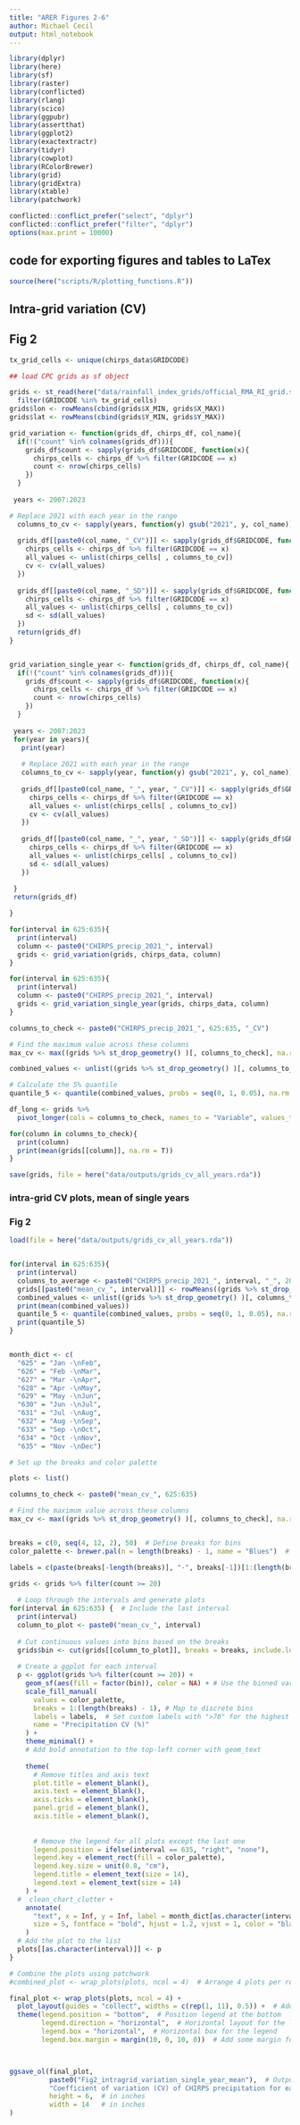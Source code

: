 ```yaml
---
title: "ARER Figures 2-6"
author: Michael Cecil
output: html_notebook
---
```



```r

library(dplyr)
library(here)
library(sf)
library(raster)
library(conflicted)
library(rlang)
library(scico)
library(ggpubr)
library(assertthat)
library(ggplot2)
library(exactextractr)
library(tidyr)
library(cowplot)
library(RColorBrewer)
library(grid)
library(gridExtra)
library(xtable)
library(patchwork)

conflicted::conflict_prefer("select", "dplyr")
conflicted::conflict_prefer("filter", "dplyr")
options(max.print = 10000)


```


## code for exporting figures and tables to LaTex
```r
source(here("scripts/R/plotting_functions.R"))
```



## Intra-grid variation (CV)
## Fig 2

```r


tx_grid_cells <- unique(chirps_data$GRIDCODE)

## load CPC grids as sf object

grids <- st_read(here("data/rainfall_index_grids/official_RMA_RI_grid.shp")) %>% 
  filter(GRIDCODE %in% tx_grid_cells)
grids$lon <- rowMeans(cbind(grids$X_MIN, grids$X_MAX))
grids$lat <- rowMeans(cbind(grids$Y_MIN, grids$Y_MAX))

grid_variation <- function(grids_df, chirps_df, col_name){
  if(!("count" %in% colnames(grids_df))){
    grids_df$count <- sapply(grids_df$GRIDCODE, function(x){
      chirps_cells <- chirps_df %>% filter(GRIDCODE == x)
      count <- nrow(chirps_cells)
    })
  }
  
 years <- 2007:2023

# Replace 2021 with each year in the range
  columns_to_cv <- sapply(years, function(y) gsub("2021", y, col_name))
  
  grids_df[[paste0(col_name, "_CV")]] <- sapply(grids_df$GRIDCODE, function(x){
    chirps_cells <- chirps_df %>% filter(GRIDCODE == x)
    all_values <- unlist(chirps_cells[ , columns_to_cv])
    cv <- cv(all_values)
  })
  
  grids_df[[paste0(col_name, "_SD")]] <- sapply(grids_df$GRIDCODE, function(x){
    chirps_cells <- chirps_df %>% filter(GRIDCODE == x)
    all_values <- unlist(chirps_cells[ , columns_to_cv])
    sd <- sd(all_values)
  })
  return(grids_df)
}


grid_variation_single_year <- function(grids_df, chirps_df, col_name){
  if(!("count" %in% colnames(grids_df))){
    grids_df$count <- sapply(grids_df$GRIDCODE, function(x){
      chirps_cells <- chirps_df %>% filter(GRIDCODE == x)
      count <- nrow(chirps_cells)
    })
  }
  
 years <- 2007:2023
 for(year in years){
   print(year)
   
   # Replace 2021 with each year in the range
   columns_to_cv <- sapply(year, function(y) gsub("2021", y, col_name))
   
   grids_df[[paste0(col_name, "_", year, "_CV")]] <- sapply(grids_df$GRIDCODE, function(x){
     chirps_cells <- chirps_df %>% filter(GRIDCODE == x)
     all_values <- unlist(chirps_cells[ , columns_to_cv])
     cv <- cv(all_values)
   })
   
   grids_df[[paste0(col_name, "_", year, "_SD")]] <- sapply(grids_df$GRIDCODE, function(x){
     chirps_cells <- chirps_df %>% filter(GRIDCODE == x)
     all_values <- unlist(chirps_cells[ , columns_to_cv])
     sd <- sd(all_values)
   })
   
 }
 return(grids_df)

}

for(interval in 625:635){
  print(interval)
  column <- paste0("CHIRPS_precip_2021_", interval)
  grids <- grid_variation(grids, chirps_data, column)
}

for(interval in 625:635){
  print(interval)
  column <- paste0("CHIRPS_precip_2021_", interval)
  grids <- grid_variation_single_year(grids, chirps_data, column)
}

columns_to_check <- paste0("CHIRPS_precip_2021_", 625:635, "_CV")

# Find the maximum value across these columns
max_cv <- max((grids %>% st_drop_geometry() )[, columns_to_check], na.rm = TRUE)

combined_values <- unlist((grids %>% st_drop_geometry() )[, columns_to_check])

# Calculate the 5% quantile
quantile_5 <- quantile(combined_values, probs = seq(0, 1, 0.05), na.rm = TRUE)

df_long <- grids %>%
  pivot_longer(cols = columns_to_check, names_to = "Variable", values_to = "Value")

for(column in columns_to_check){
  print(column)
  print(mean(grids[[column]], na.rm = T))
}

save(grids, file = here("data/outputs/grids_cv_all_years.rda"))


```



### intra-grid CV plots, mean of single years
### Fig 2 
```r

load(file = here("data/outputs/grids_cv_all_years.rda"))


for(interval in 625:635){
  print(interval)
  columns_to_average <- paste0("CHIRPS_precip_2021_", interval, "_", 2012:2023, "_CV")
  grids[[paste0("mean_cv_", interval)]] <- rowMeans((grids %>% st_drop_geometry())[, columns_to_average], na.rm = TRUE)
  combined_values <- unlist((grids %>% st_drop_geometry() )[, columns_to_average])
  print(mean(combined_values))
  quantile_5 <- quantile(combined_values, probs = seq(0, 1, 0.05), na.rm = TRUE)
  print(quantile_5)
}


month_dict <- c(
  "625" = "Jan -\nFeb",
  "626" = "Feb -\nMar",
  "627" = "Mar -\nApr",
  "628" = "Apr -\nMay",
  "629" = "May -\nJun",
  "630" = "Jun -\nJul",
  "631" = "Jul -\nAug",
  "632" = "Aug -\nSep",
  "633" = "Sep -\nOct",
  "634" = "Oct -\nNov",
  "635" = "Nov -\nDec")

# Set up the breaks and color palette

plots <- list()

columns_to_check <- paste0("mean_cv_", 625:635)

# Find the maximum value across these columns
max_cv <- max((grids %>% st_drop_geometry() )[, columns_to_check], na.rm = TRUE)


breaks = c(0, seq(4, 12, 2), 50)  # Define breaks for bins
color_palette <- brewer.pal(n = length(breaks) - 1, name = "Blues")  # Get the color palette

labels = c(paste(breaks[-length(breaks)], "-", breaks[-1])[1:(length(breaks)-2)], "> 12")
  
grids <- grids %>% filter(count >= 20)

  # Loop through the intervals and generate plots
for(interval in 625:635) {  # Include the last interval
  print(interval)
  column_to_plot <- paste0("mean_cv_", interval)
  
  # Cut continuous values into bins based on the breaks
  grids$bin <- cut(grids[[column_to_plot]], breaks = breaks, include.lowest = TRUE, labels = FALSE, right = FALSE)
  
  # Create a ggplot for each interval
  p <- ggplot(grids %>% filter(count >= 20)) +
    geom_sf(aes(fill = factor(bin)), color = NA) + # Use the binned variable for color
    scale_fill_manual(
      values = color_palette,
      breaks = 1:(length(breaks) - 1), # Map to discrete bins
      labels = labels,  # Set custom labels with ">70" for the highest bin
      name = "Precipitation CV (%)"
    ) +
    theme_minimal() +
    # Add bold annotation to the top-left corner with geom_text
    
    theme(
      # Remove titles and axis text
      plot.title = element_blank(),
      axis.text = element_blank(),
      axis.ticks = element_blank(),
      panel.grid = element_blank(),
      axis.title = element_blank(),
      
      
      # Remove the legend for all plots except the last one
      legend.position = ifelse(interval == 635, "right", "none"),
      legend.key = element_rect(fill = color_palette),
      legend.key.size = unit(0.8, "cm"),
      legend.title = element_text(size = 14),
      legend.text = element_text(size = 14)
    ) + 
  #  clean_chart_clutter +
    annotate(
      "text", x = Inf, y = Inf, label = month_dict[as.character(interval)],
      size = 5, fontface = "bold", hjust = 1.2, vjust = 1, color = "black"
    )
  # Add the plot to the list
  plots[[as.character(interval)]] <- p
}

# Combine the plots using patchwork
#combined_plot <- wrap_plots(plots, ncol = 4)  # Arrange 4 plots per row

final_plot <- wrap_plots(plots, ncol = 4) + 
  plot_layout(guides = "collect", widths = c(rep(1, 11), 0.5)) +  # Add extra space for the legend  # Collect all legends
  theme(legend.position = "bottom",  # Position legend at the bottom
        legend.direction = "horizontal",  # Horizontal layout for the legend
        legend.box = "horizontal",  # Horizontal box for the legend
        legend.box.margin = margin(10, 0, 10, 0))  # Add some margin for spacing



ggsave_ol(final_plot, 
          paste0("Fig2_intragrid_variation_single_year_mean"),  # Output file name
          "Coefficient of variation (CV) of CHIRPS precipitation for each interval, for the years 2007-2023.",
          height = 6,  # in inches
          width = 14   # in inches
)



```



